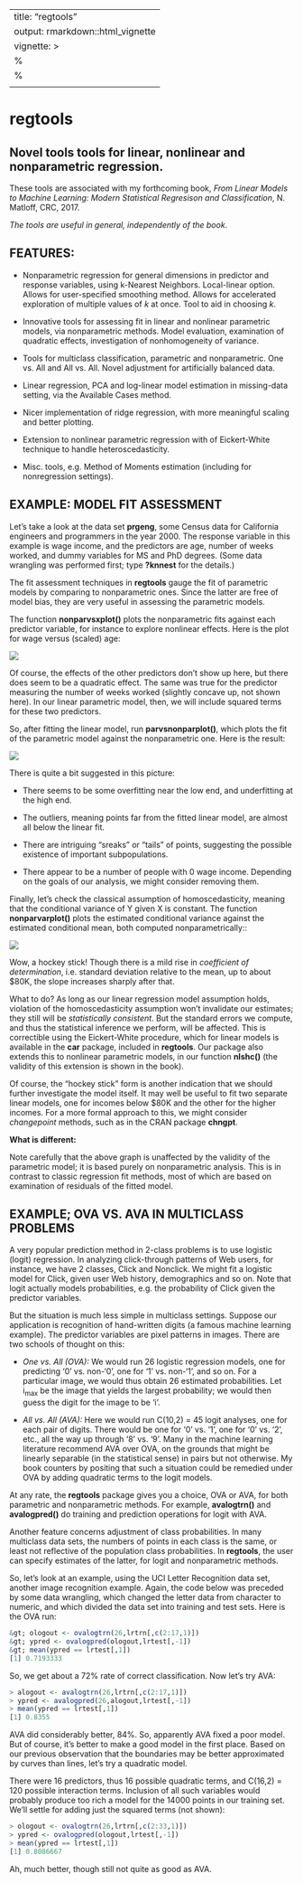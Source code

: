 
---
title: "regtools"
output: rmarkdown::html_vignette
vignette: >
  %\VignetteIndexEntry{regtools}
  %\VignetteEngine{knitr::rmarkdown}
  \usepackage[utf8]{inputenc}
---

# regtools 

## Novel tools tools for linear, nonlinear and nonparametric regression.

These tools are associated with my forthcoming book, <i>From Linear
Models to Machine Learning: Modern Statistical Regresison and
Classification</i>, N. Matloff, CRC, 2017.  

<i>The tools are
useful in general, independently of the book</i>.

## FEATURES:

* Nonparametric regression for general dimensions in predictor and
response variables, using k-Nearest Neighbors.  Local-linear option.
Allows for user-specified smoothing method.  Allows for accelerated
exploration of multiple values of <i>k</i> at once.  Tool to aid in
choosing <i>k</i>.

* Innovative tools for assessing fit in linear and nonlinear parametric
models, via nonparametric methods.  Model evaluation, examination of
quadratic effects, investigation of nonhomogeneity of variance.

* Tools for multiclass classification, parametric and nonparametric.
One vs. All and All vs. All.  Novel adjustment for artificially
balanced data.

* Linear regression, PCA and log-linear model estimation in missing-data
setting, via the Available Cases method.

* Nicer implementation of ridge regression, with more meaningful scaling
and better plotting.

* Extension to nonlinear parametric regression with of Eickert-White
technique to handle heteroscedasticity.

* Misc. tools, e.g. Method of Moments estimation (including for
nonregression settings).

## EXAMPLE:  MODEL FIT ASSESSMENT

Let's take a look at the data set <b>prgeng</b>, some Census data for
California engineers and programmers in the year 2000. The response
variable in this example is wage income, and the predictors are age,
number of weeks worked, and dummy variables for MS and PhD degrees.
(Some data wrangling was performed first; type <b>?knnest</b> for the
details.)

The fit assessment techniques in <b>regtools</b> gauge the fit of
parametric models by comparing to nonparametric ones.  Since the latter
are free of model bias, they are very useful in assessing the parametric
models.

The function <b>nonparvsxplot()</b> plots the nonparametric fits against
each predictor variable, for instance to explore nonlinear effects.
Here is the plot for wage versus (scaled) age:

<img src = "wagevsage.png">

Of course, the effects of the other predictors don't show up here, but
there does seem to be a quadratic effect. The same was true for the
predictor measuring the number of weeks worked (slightly concave up, not
shown here).  In our linear parametric model, then, we will include
squared terms for these two predictors.

So, after fitting the linear model, run <b>parvsnonparplot()</b>, which
plots the fit of the parametric model against the nonparametric one.
Here is the result:

<img src = "parvsnonpar.png">

There is quite a bit suggested in this picture:

* There seems to be some overfitting near the low end, and underfitting at
the high end.  

* The outliers, meaning points far from the fitted linear model, are
almost all below the linear fit.

* There are intriguing "sreaks" or "tails" of points, suggesting the
possible existence of important subpopulations.

* There appear to be a number of people with 0 wage income. Depending on
the goals of our analysis, we might consider removing them.

Finally, let's check the classical assumption of homoscedasticity,
meaning that the conditional variance of Y given X is constant.  The
function <b>nonparvarplot()</b> plots the estimated conditional variance
against the estimated conditional mean, both computed nonparametrically::

<img src = "varvsmean.png">

Wow, a hockey stick!  Though there is a mild rise in <i>coefficient of
determination</i>, i.e.  standard deviation relative to the mean, up to
about $80K, the slope increases sharply after that.

What to do?  As long as our linear regression model assumption holds,
violation of the homoscedasticity assumption won't invalidate our
estimates; they still will be <i>statistically consistent</i>.  But the
standard errors we compute, and thus the statistical inference we
perform, will be affected.  This is correctible using the  Eickert-White
procedure, which for linear models is available in the <b>car</b>
package, included in <b>regtools</b>.  Our package also extends
this to nonlinear parametric models, in our function <b>nlshc()</b> (the
validity of this extension is shown in the book).

Of course, the "hockey stick" form is another indication that we should
further investigate the model itself.  It may well be useful to fit two
separate linear models, one for incomes below $80K and the other for the
higher incomes.  For a more formal approach to this, we might consider
<i>changepoint</i> methods, such as in the CRAN package
<strong>chngpt</strong>.

<strong>What is different:</strong>

Note carefully that the above graph is unaffected by the validity of
the parametric model; it is based purely on nonparametric analysis.
This is in contrast to classic regression fit methods, most of which are
based on examination of residuals of the fitted model.

## EXAMPLE; OVA VS. AVA IN MULTICLASS PROBLEMS

A very popular prediction method in 2-class problems is to use logistic
(logit) regression. In analyzing click-through patterns of Web users,
for instance, we have 2 classes, Click and Nonclick.  We might fit a
logistic model for Click, given user Web history, demographics and so
on.  Note that logit actually models probabilities, e.g. the probability
of Click given the predictor variables.

But the situation is much less simple in multiclass settings. Suppose
our application is recognition of hand-written digits (a famous machine
learning example). The predictor variables are pixel patterns in images.
There are two schools of thought on this:

* <i>One vs. All (OVA):</i>  We would run 26 logistic regression models,
  one for predicting '0' vs. non-'0', one for '1' vs. non-'1', and so
on.  For a particular image, we would thus obtain 26 estimated
probabilities.  Let i<sub>max</sub> be the image that yields the largest
probability; we would then guess the digit for the image to be 'i'.

* <i>All vs. All (AVA):</i>  Here we would run C(10,2) = 45 logit
analyses, one for each pair of digits.  There would be one for '0' vs.
'1', one for '0' vs. '2', etc., all the way up through '8' vs. '9'.
Many in the machine learning literature recommend AVA over OVA, on the
grounds that might be linearly separable (in the statistical sense) in
pairs but not otherwise.  My book counters by positing that such a
situation could be remedied under OVA by adding quadratic terms to the
logit models.

At any rate, the <strong>regtools</strong> package gives you a choice,
OVA or AVA, for both parametric and nonparametric methods.  For example,
<strong>avalogtrn()</strong> and <strong>avalogpred()</strong> do
training and prediction operations for logit with AVA.

Another feature concerns adjustment of class probabilities.  In many
multiclass data sets, the numbers of points in each class is the same,
or least not reflective of the population class probabilities. In
<strong>regtools</strong>, the user can specify estimates of the latter,
for logit and nonparametric methods.

So, let's look at an example, using the UCI Letter Recognition data set,
another image recognition example.  Again, the code below was preceded
by some data wrangling, which changed the letter data from character to
numeric, and which divided the data set into training and test sets.
Here is the OVA run:

```r
&gt; ologout <- ovalogtrn(26,lrtrn[,c(2:17,1)]) 
&gt; ypred <- ovalogpred(ologout,lrtest[,-1]) 
&gt; mean(ypred == lrtest[,1]) 
[1] 0.7193333 
```

So, we get about a 72% rate of correct classification.  Now let's try
AVA:

```r
> alogout <- avalogtrn(26,lrtrn[,c(2:17,1)])
> ypred <- avalogpred(26,alogout,lrtest[,-1])
> mean(ypred == lrtest[,1])
[1] 0.8355
```

AVA did considerably better, 84%.  So, apparently AVA fixed a poor
model. But of course, it’s better to make a good model in the first
place. Based on our previous observation that the boundaries may be
better approximated by curves than lines, let's try a quadratic model.

There were 16 predictors, thus 16 possible quadratic terms, and C(16,2)
= 120 possible interaction terms.  Inclusion of all such variables would
probably produce too rich a model for the 14000 points in our training
set.  We'll settle for adding just the squared terms (not shown):

```r
> ologout <- ovalogtrn(26,lrtrn[,c(2:33,1)])
> ypred <- ovalogpred(ologout,lrtest[,-1])
> mean(ypred == lrtest[,1])
[1] 0.8086667
```

Ah, much better, though still not quite as good as AVA.


